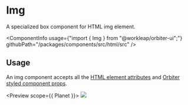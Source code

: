 
<Meta
    title="Html elements/Img"
    id="html-img"
/>

# Img

<Tagline>A specialized <Link href="?path=/docs/box--default-story">box</Link> component for HTML img element.</Tagline>

<ComponentInfo
    usage={"import { Img } from \"@workleap/orbiter-ui\";"}
    githubPath="/packages/components/src/html/src"
/>

## Usage

An img component accepts all the [HTML element attributes](https://developer.mozilla.org/en-US/docs/Web/HTML/Element/img) and [Orbiter styled component props](?path=/docs/styling--page).

<Preview scope={{ Planet }}>
    <Story name="example">
        <Img src={Planet} border="rock-400" />
    </Story>
</Preview>
